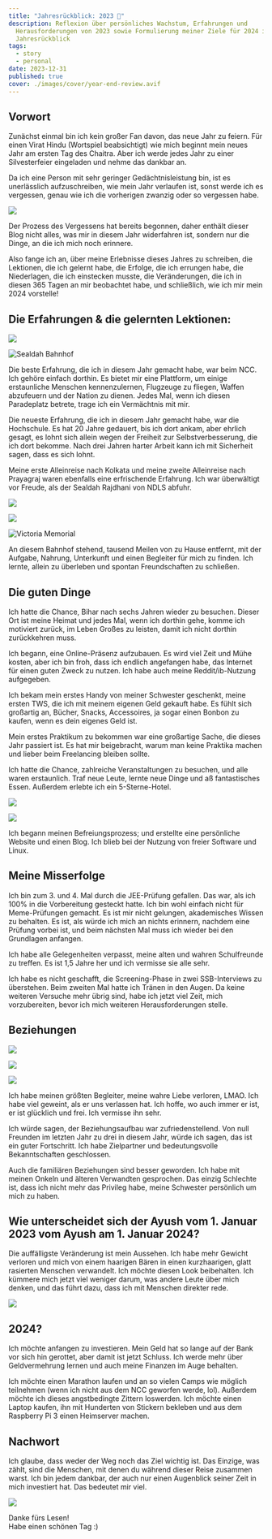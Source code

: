 ```yaml
---
title: "Jahresrückblick: 2023 📅"
description: Reflexion über persönliches Wachstum, Erfahrungen und
  Herausforderungen von 2023 sowie Formulierung meiner Ziele für 2024 in diesem
  Jahresrückblick
tags:
  - story
  - personal
date: 2023-12-31
published: true
cover: ./images/cover/year-end-review.avif
---
```


## Vorwort

Zunächst einmal bin ich kein großer Fan davon, das neue Jahr zu feiern. Für einen Virat Hindu (Wortspiel beabsichtigt) wie mich beginnt mein neues Jahr am ersten Tag des Chaitra. Aber ich werde jedes Jahr zu einer Silvesterfeier eingeladen und nehme das dankbar an.

Da ich eine Person mit sehr geringer Gedächtnisleistung bin, ist es unerlässlich aufzuschreiben, wie mein Jahr verlaufen ist, sonst werde ich es vergessen, genau wie ich die vorherigen zwanzig oder so vergessen habe.

![](https://blog-eight-hazel-65.vercel.app/Images/blog/pxfuel.png)

Der Prozess des Vergessens hat bereits begonnen, daher enthält dieser Blog nicht alles, was mir in diesem Jahr widerfahren ist, sondern nur die Dinge, an die ich mich noch erinnere.

Also fange ich an, über meine Erlebnisse dieses Jahres zu schreiben, die Lektionen, die ich gelernt habe, die Erfolge, die ich errungen habe, die Niederlagen, die ich einstecken musste, die Veränderungen, die ich in diesen 365 Tagen an mir beobachtet habe, und schließlich, wie ich mir mein 2024 vorstelle!

## **Die Erfahrungen & die gelernten Lektionen:**

![](https://blog-eight-hazel-65.vercel.app/Images/blog/ncc-nameplate.jpeg)

![Sealdah Bahnhof](https://blog-eight-hazel-65.vercel.app/Images/blog/train.jpg)

Die beste Erfahrung, die ich in diesem Jahr gemacht habe, war beim NCC. Ich gehöre einfach dorthin. Es bietet mir eine Plattform, um einige erstaunliche Menschen kennenzulernen, Flugzeuge zu fliegen, Waffen abzufeuern und der Nation zu dienen. Jedes Mal, wenn ich diesen Paradeplatz betrete, trage ich ein Vermächtnis mit mir.

Die neueste Erfahrung, die ich in diesem Jahr gemacht habe, war die Hochschule. Es hat 20 Jahre gedauert, bis ich dort ankam, aber ehrlich gesagt, es lohnt sich allein wegen der Freiheit zur Selbstverbesserung, die ich dort bekomme. Nach drei Jahren harter Arbeit kann ich mit Sicherheit sagen, dass es sich lohnt.

Meine erste Alleinreise nach Kolkata und meine zweite Alleinreise nach Prayagraj waren ebenfalls eine erfrischende Erfahrung. Ich war überwältigt vor Freude, als der Sealdah Rajdhani von NDLS abfuhr.

![](https://blog-eight-hazel-65.vercel.app/Images/blog/sealdah-station.jpg)

![](https://blog-eight-hazel-65.vercel.app/Images/blog/victoria-memorial.jpg)

![Victoria Memorial](https://blog-eight-hazel-65.vercel.app/Images/blog/kolkata-bus.jpg)

An diesem Bahnhof stehend, tausend Meilen von zu Hause entfernt, mit der Aufgabe, Nahrung, Unterkunft und einen Begleiter für mich zu finden. Ich lernte, allein zu überleben und spontan Freundschaften zu schließen.

## **Die guten Dinge**

Ich hatte die Chance, Bihar nach sechs Jahren wieder zu besuchen. Dieser Ort ist meine Heimat und jedes Mal, wenn ich dorthin gehe, komme ich motiviert zurück, im Leben Großes zu leisten, damit ich nicht dorthin zurückkehren muss.

Ich begann, eine Online-Präsenz aufzubauen. Es wird viel Zeit und Mühe kosten, aber ich bin froh, dass ich endlich angefangen habe, das Internet für einen guten Zweck zu nutzen. Ich habe auch meine Reddit/ib-Nutzung aufgegeben.

Ich bekam mein erstes Handy von meiner Schwester geschenkt, meine ersten TWS, die ich mit meinem eigenen Geld gekauft habe. Es fühlt sich großartig an, Bücher, Snacks, Accessoires, ja sogar einen Bonbon zu kaufen, wenn es dein eigenes Geld ist.

Mein erstes Praktikum zu bekommen war eine großartige Sache, die dieses Jahr passiert ist. Es hat mir beigebracht, warum man keine Praktika machen und lieber beim Freelancing bleiben sollte.

Ich hatte die Chance, zahlreiche Veranstaltungen zu besuchen, und alle waren erstaunlich. Traf neue Leute, lernte neue Dinge und aß fantastisches Essen. Außerdem erlebte ich ein 5-Sterne-Hotel.

![](https://blog-eight-hazel-65.vercel.app/Images/blog/Screenshot_20230212_030327.png)

![](https://blog-eight-hazel-65.vercel.app/Images/blog/Screenshot_20230411_151521.png)

Ich begann meinen Befreiungsprozess; und erstellte eine persönliche Website und einen Blog. Ich blieb bei der Nutzung von freier Software und Linux.

## **Meine Misserfolge**

Ich bin zum 3. und 4. Mal durch die JEE-Prüfung gefallen. Das war, als ich 100% in die Vorbereitung gesteckt hatte. Ich bin wohl einfach nicht für Meme-Prüfungen gemacht. Es ist mir nicht gelungen, akademisches Wissen zu behalten. Es ist, als würde ich mich an nichts erinnern, nachdem eine Prüfung vorbei ist, und beim nächsten Mal muss ich wieder bei den Grundlagen anfangen.

Ich habe alle Gelegenheiten verpasst, meine alten und wahren Schulfreunde zu treffen. Es ist 1,5 Jahre her und ich vermisse sie alle sehr.

Ich habe es nicht geschafft, die Screening-Phase in zwei SSB-Interviews zu überstehen. Beim zweiten Mal hatte ich Tränen in den Augen. Da keine weiteren Versuche mehr übrig sind, habe ich jetzt viel Zeit, mich vorzubereiten, bevor ich mich weiteren Herausforderungen stelle.

## **Beziehungen**

![](https://blog-eight-hazel-65.vercel.app/Images/blog/parrot1.jpg)

![](https://blog-eight-hazel-65.vercel.app/Images/blog/parrot2.jpg)

![](https://blog-eight-hazel-65.vercel.app/Images/blog/parrot3.jpg)

Ich habe meinen größten Begleiter, meine wahre Liebe verloren, LMAO. Ich habe viel geweint, als er uns verlassen hat. Ich hoffe, wo auch immer er ist, er ist glücklich und frei. Ich vermisse ihn sehr.

Ich würde sagen, der Beziehungsaufbau war zufriedenstellend. Von null Freunden im letzten Jahr zu drei in diesem Jahr, würde ich sagen, das ist ein guter Fortschritt. Ich habe Zielpartner und bedeutungsvolle Bekanntschaften geschlossen.

Auch die familiären Beziehungen sind besser geworden. Ich habe mit meinen Onkeln und älteren Verwandten gesprochen. Das einzig Schlechte ist, dass ich nicht mehr das Privileg habe, meine Schwester persönlich um mich zu haben.

## **Wie unterscheidet sich der Ayush vom 1. Januar 2023 vom Ayush am 1. Januar 2024?**

Die auffälligste Veränderung ist mein Aussehen. Ich habe mehr Gewicht verloren und mich von einem haarigen Bären in einen kurzhaarigen, glatt rasierten Menschen verwandelt. Ich möchte diesen Look beibehalten. Ich kümmere mich jetzt viel weniger darum, was andere Leute über mich denken, und das führt dazu, dass ich mit Menschen direkter rede.

![](https://blog-eight-hazel-65.vercel.app/Images/blog/2ggu6ki638f41.jpg)

## 2024?

Ich möchte anfangen zu investieren. Mein Geld hat so lange auf der Bank vor sich hin gerottet, aber damit ist jetzt Schluss. Ich werde mehr über Geldvermehrung lernen und auch meine Finanzen im Auge behalten.

Ich möchte einen Marathon laufen und an so vielen Camps wie möglich teilnehmen (wenn ich nicht aus dem NCC geworfen werde, lol). Außerdem möchte ich dieses angstbedingte Zittern loswerden. Ich möchte einen Laptop kaufen, ihn mit Hunderten von Stickern bekleben und aus dem Raspberry Pi 3 einen Heimserver machen.

## **Nachwort**

Ich glaube, dass weder der Weg noch das Ziel wichtig ist. Das Einzige, was zählt, sind die Menschen, mit denen du während dieser Reise zusammen warst. Ich bin jedem dankbar, der auch nur einen Augenblick seiner Zeit in mich investiert hat. Das bedeutet mir viel.

![](https://blog-eight-hazel-65.vercel.app/Images/blog/pepe-hug.png)

Danke fürs Lesen!  
Habe einen schönen Tag :)
